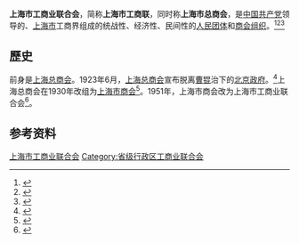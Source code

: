 {{Infobox PRCG
|color     = #828281
|机构名称 = 上海市工商业联合会
|机构名称2 = 上海市总商会
|对国外称 = 
|加挂牌子 = 
|合署办公 = 
|中共合署办公 = 
|人员名称 = 
|人员链接 = 
|届数     = 
|任期始   = 
|任期终   = 
|职位1    = 
|人员1    = 
|衔级1    = 
|职位2    = 
|职数2    = 
|人员2    = 
|人数2    = 
|上级机构 = [[中华全国工商业联合会|中华全国工商业联合会]]
|中共上级 = [[中国共产党上海市委员会|中国共产党上海市委员会]]
|中共本级 = 中国共产党上海市工商业联合会党组
|本级纪检监察 = 
|机构类型 = [[人民团体|人民团体]]、[[商会组织|商会组织]]
|行政级别 = 正地厅级
|授权法源 = 
|组织法规 = 中国工商业联合会章程
|职能     = 
|职责     = 
|权限     = 
|电话     = 
|官网     = 
|场所1    = 
|地址1    =
|邮址1    =
|邮编1    = 
|电话1    = 
|交通1    =
|官网1    =
|被接替者 =
|时期1    =
|机构1    =
|接替者   =
}}
'''上海市工商业联合会'''，简称'''上海市工商联'''，同时称'''上海市总商会'''，是[[中国共产党|中国共产党]]领导的、[[上海市|上海市]]工商界组成的统战性、经济性、民间性的[[人民团体|人民团体]]和[[商会组织|商会组织]]。<ref>{{Cite book|title=毛泽东经济思想大辞典|author=顾龙生主编; 乔东光, 张胜彬副主编|publisher=辽宁人民出版社|year=1993|isbn=|location=沈阳|pages=}}</ref><ref>{{Cite book|title=新语词大词典|author=韩明安主编|publisher=黑龙江人民出版社|year=1991|isbn=|location=哈尔滨|pages=}}</ref><ref>{{Cite web|title=工商联统战性、经济性、民间性提法的由来|url=http://www.zytzb.gov.cn/tzgs/299392.jhtml|accessdate=2020-08-23|work=中共中央统一战线工作部|archive-date=2020-10-20|archive-url=https://web.archive.org/web/20201020035959/http://www.zytzb.gov.cn/tzgs/299392.jhtml}}</ref>

==歷史==
{{see also|上海总商会旧址#历史}}
前身是[[上海总商会|上海总商会]]。1923年6月，[[上海总商会|上海总商会]]宣布脱离[[曹锟|曹锟]]治下的[[北洋政府|北京政府]]。<ref>{{cite web|url=https://books.google.com.hk/books?id=s3olzC-eQjUC&dq=Shanghai+Autonomy+Movement&hl=zh-TW&source=gbs_navlinks_s|title=The Tragedy of the Chinese Revolution|work=google.com.hk|accessdate=2015-02-18|archive-date=2015-02-18|archive-url=https://web.archive.org/web/20150218083156/https://books.google.com.hk/books?id=s3olzC-eQjUC&dq=Shanghai+Autonomy+Movement&hl=zh-TW&source=gbs_navlinks_s|dead-url=no}}</ref>上海总商会在1930年改组为[[上海市商会|上海市商会]]<ref name="第四节　商品陈列所">{{cite web|title=第四节　商品陈列所|url=http://www.shtong.gov.cn/newsite/node2/node2245/node4538/node56987/node56992/node56995/userobject1ai45366.html|publisher=上海市地方志办公室|work=上海工商社团志|accessdate=2018-03-29|archiveurl=https://archive.today/20180329051541/http://www.shtong.gov.cn/newsite/node2/node2245/node4538/node56987/node56992/node56995/userobject1ai45366.html|archivedate=2018-03-29|deadurl=no}}</ref>。1951年，上海市商会改为上海市工商业联合会<ref>{{cite news |title=庆祝上海市工商联成立70周年大会上午举行 |url=http://newsxmwb.xinmin.cn/shizheng/szt/2021/09/03/32020650.html |accessdate=2021-09-03 |archive-date=2021-09-03 |archive-url=https://web.archive.org/web/20210903103415/http://newsxmwb.xinmin.cn/shizheng/szt/2021/09/03/32020650.html }}</ref>。

== 参考资料 ==
{{reflist}}

{{中华人民共和国各省级行政区|工商业联合会}}

[[Category:上海市工商业联合会|]]
[[Category:省级行政区工商业联合会|Category:省级行政区工商业联合会]]